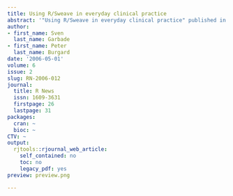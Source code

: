 ```yaml
---
title: Using R/Sweave in everyday clinical practice
abstract: '"Using R/Sweave in everyday clinical practice" published in R News.'
author:
- first_name: Sven
  last_name: Garbade
- first_name: Peter
  last_name: Burgard
date: '2006-05-01'
volume: 6
issue: 2
slug: RN-2006-012
journal:
  title: R News
  issn: 1609-3631
  firstpage: 26
  lastpage: 31
packages:
  cran: ~
  bioc: ~
CTV: ~
output:
  rjtools::rjournal_web_article:
    self_contained: no
    toc: no
    legacy_pdf: yes
preview: preview.png

---
```

